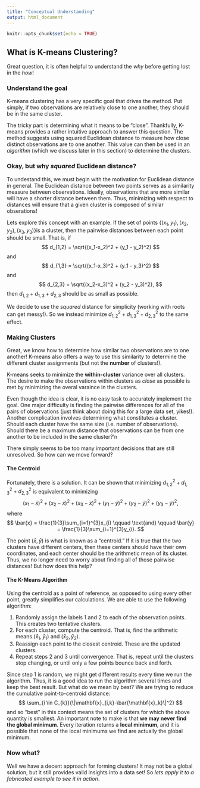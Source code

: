 ---
title: "Conceptual Understanding"
output: html_document
---

```{r setup, include=FALSE}
knitr::opts_chunk$set(echo = TRUE)
```

## What is K-means Clustering?

Great question, it is often helpful to understand the *why* before getting lost in the *how*!\n

### Understand the goal

K-means clustering has a very specific goal that drives the method. Put simply, if two observations are relatively close to one another, they should be in the same cluster. \n

The tricky part is determining what it means to be "close". Thankfully, K-means provides a rather intuitive approach to answer this question. The method suggests using squared Euclidean distance to measure how close distinct observations are to one another. This value can then be used in an *algorithm* (which we discuss later in this section) to determine the clusters.

### Okay, but why *squared* Euclidean distance?

To undestand this, we must begin with the motivation for Euclidean distance in general. The Euclidean distance between two points serves as a similarity measure between observations. Ideally, observations that are more similar will have a shorter distance between them. Thus, minimizing with respect to distances will ensure that a given cluster is composed of similar obserations! \n

Lets explore this concept with an example. If the set of points $\{(x_1,y_1),(x_2,y_2),(x_3,y_3)\}$is a cluster, then the pairwise distances between each point should be small. That is, if
$$
d_{1,2} = \sqrt{(x_1-x_2)^2 + (y_1 - y_2)^2}
$$
and
$$
d_{1,3} = \sqrt{(x_1-x_3)^2 + (y_1 - y_3)^2}
$$
and
$$
d_{2,3} = \sqrt{(x_2-x_3)^2 + (y_2 - y_3)^2},
$$
then $d_{1,2} + d_{1,3} + d_{2,3}$ should be as small as possible.

We decide to use the *squared* distance for simplicity (working with roots can get messy!). So we instead minimize $d_{1,2}^2 + d_{1,3}^2 + d_{2,3}^2$ to the same effect. 

### Making Clusters

Great, we know how to determine how similar two observations are to one another! K-means also offers a way to use this similarity to determine the different cluster assignments (but not the **number** of clusters!).\n

K-means seeks to minimize the **within-cluster** variance over all clusters. The desire to make the observations within clusters as *close* as possible is met by minimizing the overal varaince in the clusters. \n

Even though the idea is clear, it is no easy task to accurately implement the goal. One major difficulty is finding the pairwise differences for all of the pairs of observations (just think about doing this for a large data set, yikes!). Another complication involves determining what constitutes a cluster. Should each cluster have the same size (i.e. number of observations). Should there be a maximum distance that observations can be from one another to be included in the same cluster?'n

There simply seems to be too many important decisions that are still unresolved. So how can we move forward?


#### The Centroid
Fortunately, there is a solution. It can be shown that minimizing $d_{1,2}^2 + d_{1,3}^2 + d_{2,3}^2$ is equivalent to minimizing
$$
(x_1 - \bar{x})^2 + (x_2 - \bar{x})^2 + (x_3 - \bar{x})^2 + (y_1 - \bar{y})^2 + (y_2 - \bar{y})^2 + (y_3 - \bar{y})^2,
$$
where
$$
\bar{x} = \frac{1}{3}\sum_{i=1}^{3}x_{i} \qquad \text{and} \qquad \bar{y} = \frac{1}{3}\sum_{i=1}^{3}y_{i}.
$$

The point $(\bar{x},\bar{y})$ is what is known as a "centroid." If it is true that the two clusters have different centers, then these centers should have their own coordinates, and each center should be the arithmetic mean of its cluster. Thus, we no longer need to worry about finding all of those pairwise distances! But how does this help?

#### The K-Means Algorithm
Using the centroid as a point of reference, as opposed to using every other point, greatly simplifies our calculations. We are able to use the following algorithm:

1. Randomly assign the labels $1$ and $2$ to each of the observation points. This creates two tentative clusters.
2. For each cluster, compute the centroid. That is, find the arithmetic means $(\bar{x}_1,\bar{y}_1)$ and $(\bar{x}_2,\bar{y}_2)$.
3. Reassign each point to the closest centroid. These are the updated clusters.
4. Repeat steps 2 and 3 until convergence. That is, repeat until the clusters stop changing, or until only a few points bounce back and forth.

Since step 1 is random, we might get different results every time we run the algorithm. Thus, it is a good idea to run the algorithm several times and keep the best result. But what do we mean by best? We are trying to reduce the cumulative point-to-centroid distance:
$$
\sum_{i \in C_{k}}{\|\mathbf{x}_{i,k}-\bar{\mathbf{x}_k}\|^2}
$$
and so "best" in this context means the set of clusters for which the above quantity is smallest. An important note to make is that **we may never find the global minimum**. Every iteration returns a **local minimum**, and it is possible that none of the local minimums we find are actually the global minimum.

### Now what?

Well we have a decent approach for forming clusters! It may not be a global solution, but it still provides valid insights into a data set! So *lets apply it to a fabricated example to see it in action*.


 


